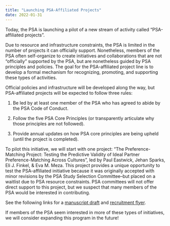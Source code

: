 ```yaml
---
title: "Launching PSA-Affiliated Projects"
date: 2022-01-31
---
```


<!-- wp:paragraph -->
<p>Today, the PSA is launching a pilot of a new stream of activity called “PSA-affiliated projects”.&nbsp;</p>
<!-- /wp:paragraph -->

<!-- wp:paragraph -->
<p>Due to resource and infrastructure constraints, the PSA is limited in the number of projects it can officially support. Nonetheless, members of the PSA often self-organize to create initiatives and collaborations that are not “officially” supported by the PSA, but are nonetheless guided by PSA principles and policies. The goal for the PSA-affiliated project line is to develop a formal mechanism for recognizing, promoting, and supporting these types of activities.</p>
<!-- /wp:paragraph -->

<!-- wp:paragraph -->
<p>Official policies and infrastructure will be developed along the way, but PSA-affiliated projects will be expected to follow three rules:</p>
<!-- /wp:paragraph -->

<!-- wp:paragraph -->
<p>1. Be led by at least one member of the PSA who has agreed to abide by the PSA Code of Conduct.</p>
<!-- /wp:paragraph -->

<!-- wp:paragraph -->
<p>2. Follow the five PSA Core Principles (or transparently articulate why those principles are not followed).</p>
<!-- /wp:paragraph -->

<!-- wp:paragraph -->
<p>3. Provide annual updates on how PSA core principles are being upheld (until the project is completed).</p>
<!-- /wp:paragraph -->

<!-- wp:paragraph -->
<p>To pilot this initiative, we will start with one project: "The Preference-Matching Project: Testing the Predictive Validity of Ideal Partner Preference-Matching Across Cultures", led by Paul Eastwick, Jehan Sparks, Eli J. Finkel, &amp; Eva M. Meza. This project provides a unique opportunity to test the PSA-affiliated initiative because it was originally accepted with minor revisions by the PSA Study Selection Committee--but placed on a waitlist due to PSA resource constraints. PSA committees will not offer direct support to this project, but we suspect that many members of the PSA would be interested in contributing.</p>
<!-- /wp:paragraph -->

<!-- wp:paragraph -->
<p>See the following links for a <a rel="noreferrer noopener" href="https://osf.io/2khp4/?view_only=d366f20990094356a4fd71248abd0ae4" data-type="URL" data-id="Preprint: https://osf.io/2khp4/?view_only=d366f20990094356a4fd71248abd0ae4" target="_blank">manuscript draft</a> and <a rel="noreferrer noopener" href="https://drive.google.com/file/d/1Gq6BKM4knWa9ebI4pXtHKPz76reLFI-U/view?usp=sharing" data-type="URL" data-id="https://drive.google.com/file/d/1Gq6BKM4knWa9ebI4pXtHKPz76reLFI-U/view?usp=sharing" target="_blank">recruitment flyer</a>.</p>
<!-- /wp:paragraph -->

<!-- wp:paragraph -->
<p>If members of the PSA seem interested in more of these types of initiatives, we will consider expanding this program in the future!</p>
<!-- /wp:paragraph -->
